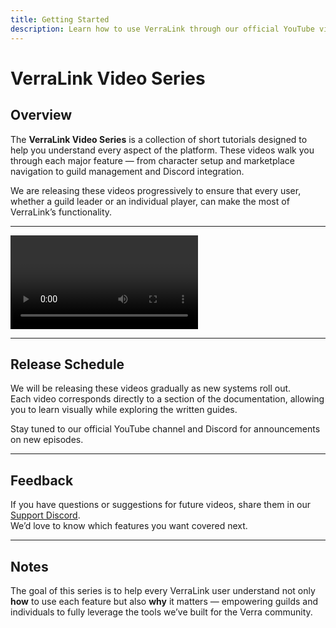 ```yaml
---
title: Getting Started
description: Learn how to use VerraLink through our official YouTube video series, guiding you step-by-step through each feature.
---
```


# VerraLink Video Series

## Overview
The **VerraLink Video Series** is a collection of short tutorials designed to help you understand every aspect of the platform. These videos walk you through each major feature — from character setup and marketplace navigation to guild management and Discord integration.

We are releasing these videos progressively to ensure that every user, whether a guild leader or an individual player, can make the most of VerraLink’s functionality.

---

<video>
  controls
  className="w-full aspect-video rounded-xl"
  src="https://www.youtube.com/watch?v=KoP9sNFdt24"
</video>

---

## Release Schedule
We will be releasing these videos gradually as new systems roll out.  
Each video corresponds directly to a section of the documentation, allowing you to learn visually while exploring the written guides.

Stay tuned to our official YouTube channel and Discord for announcements on new episodes.

---

## Feedback
If you have questions or suggestions for future videos, share them in our [Support Discord](https://discord.gg/fmmHmsXNW6).  
We’d love to know which features you want covered next.

---

## Notes
The goal of this series is to help every VerraLink user understand not only **how** to use each feature but also **why** it matters — empowering guilds and individuals to fully leverage the tools we’ve built for the Verra community.
